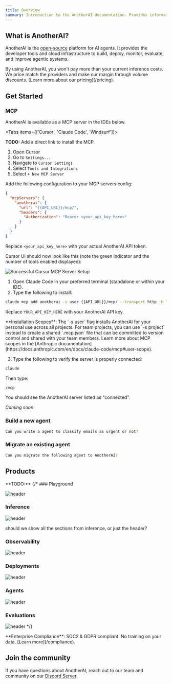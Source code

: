 ```yaml
---
title: Overview
summary: Introduction to the AnotherAI documentation. Provides information on what AnotherAI is and how to get started with building, deploying, and improving AI agents.
---
```



## What is AnotherAI?

AnotherAI is the [open-source](https://github.com/anotherai/anotherai) platform for AI agents. It provides the developer tools and cloud infrastructure to build, deploy, monitor, evaluate, and improve agentic systems.

<Callout type="info" href="/pricing">
By using AnotherAI, you won't pay more than your current inference costs. We price match the providers and make our margin through volume discounts. [Learn more about our pricing](/pricing).
</Callout>

## Get Started

### MCP 

AnotherAI is available as a MCP server in the IDEs below.

<Tabs items={['Cursor', 'Claude Code', 'Windsurf']}>

<Tab value="Cursor">

<Callout type="info">**TODO:** Add a direct link to install the MCP.</Callout>

1. Open Cursor
2. Go to `Settings...`
3. Navigate to `Cursor Settings`
4. Select `Tools and Integrations`
5. Select `+ New MCP Server`

Add the following configuration to your MCP servers config:

   ```json
   {
     "mcpServers": {
       "anotherai": {
         "url": "{{API_URL}}/mcp/",
         "headers": {
           "Authorization": "Bearer <your_api_key_here>"
         }
       }
     }
   }
   ```
Replace `<your_api_key_here>` with your actual AnotherAI API token.

Cursor UI should now look like this (note the green indicator and the number of tools enabled displayed):

![Successful Cursor MCP Server Setup](/images/mcp/cursor-setup-ok.png)

</Tab>

<Tab value="Claude Code">

1. Open Claude Code in your preferred terminal (standalone or within your IDE).
2. Type the following to install:

```bash
claude mcp add anotherai -s user {{API_URL}}/mcp/ --transport http -H "Authorization: Bearer YOUR_API_KEY_HERE"
```

Replace `YOUR_API_KEY_HERE` with your AnotherAI API key.

<Callout type="info">
**Installation Scopes**: The `-s user` flag installs AnotherAI for your personal use across all projects. For team projects, you can use `-s project` instead to create a shared `.mcp.json` file that can be committed to version control and shared with your team members. Learn more about MCP scopes in the [Anthropic documentation](https://docs.anthropic.com/en/docs/claude-code/mcp#user-scope).
</Callout>

3. Type the following to verify the server is properly connected:

```bash
claude
```

Then type:
```bash
/mcp 
```

You should see the AnotherAI server listed as "connected".


</Tab>

<Tab value="Windsurf">

*Coming soon*

</Tab>

</Tabs>

### Build a new agent 

```bash
Can you write a agent to classify emails as urgent or not?
```

### Migrate an existing agent

```bash
Can you migrate the following agent to AnotherAI?
```

## Products

<Callout type="warning">
**TODO:** 
</Callout>
{/* 
### Playground

![header](</images/overview/playground.png>)

<Card
  title="Playground"
  description="Our goal is to build the best playground that supports all leading AI models."
  href="/playground"
/>

### Inference

![header](</images/overview/inference.png>)

<Callout type="info">
should we show all the sections from inference, or just the header?
</Callout>

### Observability

![header](</images/overview/observability.png>)

### Deployments

![header](</images/overview/deployments.png>)

### Agents

![header](</images/overview/agents.png>)

### Evaluations

![header](</images/overview/evaluations.png>) */}

<Callout type="info">
**Enterprise Compliance**: SOC2 & GDPR compliant. No training on your data. [Learn more](/compliance).
</Callout>

## Join the community

If you have questions about AnotherAI, reach out to our team and community on our [Discord Server](https://discord.com/invite/auuf8DREZh).

